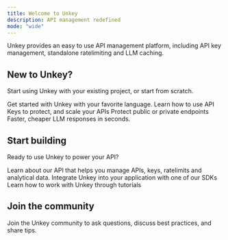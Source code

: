 ```yaml
---
title: Welcome to Unkey
description: API management redefined
mode: "wide"
---
```


Unkey provides an easy to use API management platform, including API key management, standalone ratelimiting and LLM caching.

## New to Unkey?

Start using Unkey with your existing project, or start from scratch.

<CardGroup cols={2}>
  <Card
    title="Quickstart"
    icon="bolt-lightning"
    href="/quickstart"
  >
    Get started with Unkey with your favorite language.
  </Card>
  <Card
    title="API Keys"
    icon="file-lock"
    href="/apis/introduction"
  >
    Learn how to use API Keys to protect, and scale your APIs
  </Card>
  <Card
    title="Standalone Ratelimiting"
    icon="shield"
    href="/ratelimiting/introduction"
  >
    Protect public or private endpoints
  </Card>
  <Card
    title="LLM Caching"
    icon="gauge-simple-high"
    href="/semantic-cache/introduction"
  >
  Faster, cheaper LLM responses in seconds.
  </Card>
</CardGroup>

## Start building

Ready to use Unkey to power your API?

<CardGroup cols={2}>
  <Card title="Unkey API Reference" icon="database" href="/api-reference">
     Learn about our API that helps you manage APIs, keys, ratelimits and analytical data.
  </Card>
  <Card title="SDKs" icon="brackets-curly" href="/libraries">
   Integrate Unkey into your application with one of our SDKs
  </Card>
  <Card title="Tutorials" icon="code" href="https://www.unkey.com/blog?tag=tutorials">
    Learn how to work with Unkey through tutorials
  </Card>
</CardGroup>

## Join the community

Join the Unkey community to ask questions, discuss best practices, and share tips.

<CardGroup cols={3}>
  <Card title="Discord" icon="discord" href="https://unkey.com/discord" />
  <Card
    title="GitHub"
    icon="github"
    href="https://github.com/unkeyed"
  ></Card>
  <Card
    title="Twitter / X"
    icon="x-twitter"
    href="https://twitter.com/unkeydev"
  ></Card>
</CardGroup>
